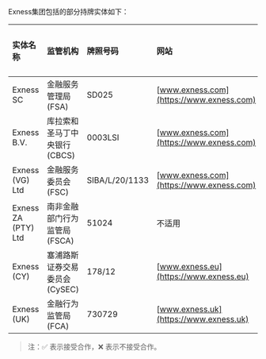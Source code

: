 Exness集团包括的部分持牌实体如下：

| 实体名称 | 监管机构 | 牌照号码 | 网站 | 接受合作 |
|:---------|:---------|:---------|:-----|:---------|
| Exness SC | 金融服务管理局(FSA) | SD025 | [www.exness.com](https://www.exness.com) | ✅ |
| Exness B.V. | 库拉索和圣马丁中央银行(CBCS) | 0003LSI | [www.exness.com](https://www.exness.com) | ✅ |
| Exness (VG) Ltd | 金融服务委员会(FSC) | SIBA/L/20/1133 | [www.exness.com](https://www.exness.com) | ✅ |
| Exness ZA (PTY) Ltd | 南非金融部门行为监管局(FSCA) | 51024 | 不适用 | ❌ |
| Exness (CY) | 塞浦路斯证券交易委员会(CySEC) | 178/12 | [www.exness.eu](https://www.exness.eu) | ❌ |
| Exness (UK) | 金融行为监管局(FCA) | 730729 | [www.exness.uk](https://www.exness.uk) | ❌ |

> 注：✅ 表示接受合作，❌ 表示不接受合作。